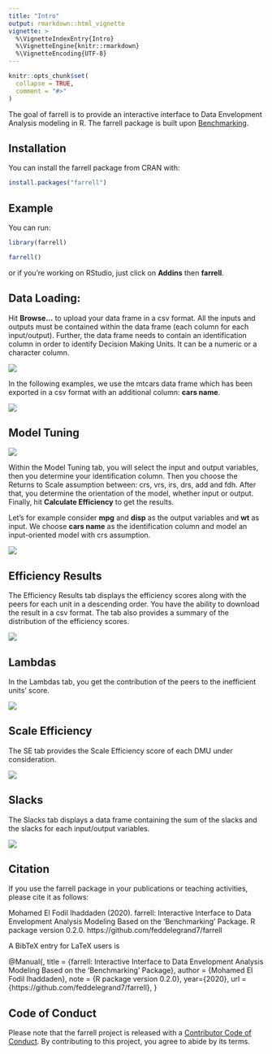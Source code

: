 ```yaml
---
title: "Intro"
output: rmarkdown::html_vignette
vignette: >
  %\VignetteIndexEntry{Intro}
  %\VignetteEngine{knitr::rmarkdown}
  %\VignetteEncoding{UTF-8}
---
```


```r
knitr::opts_chunk$set(
  collapse = TRUE,
  comment = "#>"
)
```


The goal of farrell is to provide an interactive interface to Data Envelopment Analysis modeling in R. The farrell package is built upon [Benchmarking](https://CRAN.R-project.org/package=Benchmarking).

## Installation

You can install the farrell package from CRAN with:

```r

install.packages("farrell")


```



## Example

You can run: 

```r
library(farrell)

farrell()

```

or if you're working on RStudio, just click on __Addins__ then __farrell__. 


## Data Loading: 


Hit __Browse...__ to upload your data frame in a csv format. All the inputs and outputs must be contained within the data frame (each column for each input/output). Further, the data frame needs to contain an identification column in order to identify Decision Making Units. It can be a numeric or a character column. 

![](fig1.png)


In the following examples, we use the mtcars data frame which has been exported in a csv format with an additional column: __cars name__. 



![](fig2.png)


## Model Tuning


![](fig3.png)

Within the Model Tuning tab, you will select the input and output variables, then you determine your identification column. Then you choose the Returns to Scale assumption between: crs, vrs, irs, drs, add and fdh. After that, you determine the orientation of the model, whether input or output. Finally, hit __Calculate Efficiency__ to get the results. 

Let's for example consider __mpg__ and __disp__ as the output variables and __wt__ as input. We choose __cars name__ as the identification column and model an input-oriented model with crs assumption. 



![](fig4.png)

## Efficiency Results


The Efficiency Results tab displays the efficiency scores along with the peers for each unit in a descending order. You have the ability to download the result in a csv format. The tab also provides a summary of the distribution of the efficiency scores. 


![](fig5.png)


## Lambdas


In the Lambdas tab, you get the contribution of the peers to the inefficient units' score. 


![](fig6.png)

## Scale Efficiency 


The SE tab provides the Scale Efficiency score of each DMU under consideration. 

![](fig7.png)

## Slacks

The Slacks tab displays a data frame containing the sum of the slacks and the slacks for each input/output variables.

![](fig8.png)

## Citation 

If you use the farrell package in your publications or teaching activities, please cite it as follows:


 Mohamed El Fodil Ihaddaden (2020). farrell: Interactive
  Interface to Data Envelopment Analysis Modeling Based
  on the 'Benchmarking' Package. R package version 0.2.0.
  https://github.com/feddelegrand7/farrell

A BibTeX entry for LaTeX users is

  @Manual{,
    title = {farrell: Interactive Interface to Data Envelopment Analysis Modeling Based on the 'Benchmarking' Package},
    author = {Mohamed El Fodil Ihaddaden},
    note = {R package version 0.2.0},
    year={2020},
    url = {https://github.com/feddelegrand7/farrell},
  }

## Code of Conduct
  
Please note that the farrell project is released with a [Contributor Code of Conduct](https://contributor-covenant.org/version/2/0/CODE_OF_CONDUCT.html). By contributing to this project, you agree to abide by its terms.


